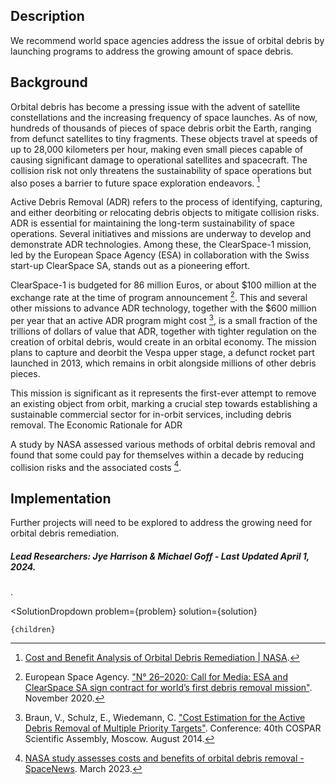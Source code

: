 

## Description

We recommend world space agencies address the issue of orbital debris by launching programs to address the growing amount of space debris.

## Background


Orbital debris has become a pressing issue with the advent of satellite constellations and the increasing frequency of space launches. As of now, hundreds of thousands of pieces of space debris orbit the Earth, ranging from defunct satellites to tiny fragments. These objects travel at speeds of up to 28,000 kilometers per hour, making even small pieces capable of causing significant damage to operational satellites and spacecraft. The collision risk not only threatens the sustainability of space operations but also poses a barrier to future space exploration endeavors. [^"4"]



Active Debris Removal (ADR) refers to the process of identifying, capturing, and either deorbiting or relocating debris objects to mitigate collision risks. ADR is essential for maintaining the long-term sustainability of space operations. Several initiatives and missions are underway to develop and demonstrate ADR technologies. Among these, the ClearSpace-1 mission, led by the European Space Agency (ESA) in collaboration with the Swiss start-up ClearSpace SA, stands out as a pioneering effort.

ClearSpace-1 is budgeted for 86 million Euros, or about $100 million at the exchange rate at the time of program announcement [^"1"]. This and several other missions to advance ADR technology, together with the $600 million per year that an active ADR program might cost [^"2"], is a small fraction of the trillions of dollars of value that ADR, together with tighter regulation on the creation of orbital debris, would create in an orbital economy. The mission plans to capture and deorbit the Vespa upper stage, a defunct rocket part launched in 2013, which remains in orbit alongside millions of other debris pieces.

This mission is significant as it represents the first-ever attempt to remove an existing object from orbit, marking a crucial step towards establishing a sustainable commercial sector for in-orbit services, including debris removal.
The Economic Rationale for ADR


A study by NASA assessed various methods of orbital debris removal and found that some could pay for themselves within a decade by reducing collision risks and the associated costs [^"6"].

## Implementation

Further projects will need to be explored to address the growing need for orbital debris remediation.

##### Lead Researchers: Jye Harrison & Michael Goff - Last Updated April 1, 2024.
.
[^"1"]: European Space Agency. ["N° 26–2020: Call for Media: ESA and ClearSpace SA sign contract for world’s first debris removal mission"](https://www.esa.int/Newsroom/Press_Releases/Call_for_Media_ESA_and_ClearSpace_SA_sign_contract_for_world_s_first_debris_removal_mission). November 2020.

[^"2"]: Braun, V., Schulz, E., Wiedemann, C. ["Cost Estimation for the Active Debris Removal of Multiple Priority Targets"](https://www.researchgate.net/publication/271526167_Cost_Estimation_for_the_Active_Debris_Removal_of_Multiple_Priority_Targets). Conference: 40th COSPAR Scientific Assembly, Moscow. August 2014.


[^"3"]: Yamamoto T, Okamoto H, Kawamoto S. [Cost analysis of active debris removal scenarios and system architectures.](). Japan Aerospace Exploration Agency. 2017.
[^"4"]: [Cost and Benefit Analysis of Orbital Debris Remediation | NASA](https://www.nasa.gov/wp-content/uploads/2023/03/otps_-_cost_and_benefit_analysis_of_orbital_debris_remediation_-_final.pdf).
[^"5"]: Sharma A et al. [https://www.semanticscholar.org/paper/Dynamics-of-Tethered-Space-Robot-Swarm-for-Active-Sharma-Sinha/b1862557bf24059143dfb2097b482b11c06eb64a](10.1109/AERO53065.2022.9843609). 2022 IEEE Aerospace Conference (AERO)August 2022.
[^"6"]: [NASA study assesses costs and benefits of orbital debris removal - SpaceNews](https://spacenews.com/nasa-study-assess-costs-and-benefits-of-orbital-debris-removal/). March 2023.


  <SolutionDropdown 
    problem={problem} 
    solution={solution}
  >
    {children}
  </SolutionDropdown>